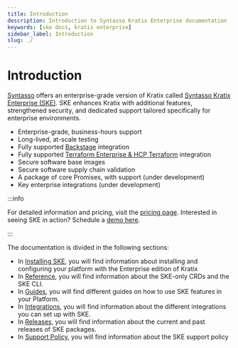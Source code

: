 ```yaml
---
title: Introduction
description: Introduction to Syntasso Kratix Enterprise documentation
keywords: [ske docs, kratix enterprise]
sidebar_label: Introduction
slug: ./
---
```


# Introduction



[Syntasso](https://syntasso.io) offers an enterprise-grade version of Kratix
called [Syntasso Kratix Enterprise (SKE)](https://syntasso.io/pricing). SKE
enhances Kratix with additional features, strengthened security, and dedicated
support tailored specifically for enterprise environments. 

- Enterprise-grade, business-hours support
- Long-lived, at-scale testing
- Fully supported [Backstage](https://backstage.io/) integration
- Fully supported [Terraform Enterprise & HCP Terraform](https://www.terraform.io/) integration
- Secure software base images
- Secure software supply chain validation
- A package of core Promises, with support (under development)
- Key enterprise integrations (under development)

:::info

For detailed information and pricing, visit the [pricing page](https://syntasso.io/pricing).
Interested in seeing SKE in action? Schedule a [demo
here](https://syntasso.io/#contact-us).

:::

The documentation is divided in the following sections:

- In [Installing SKE](/ske/installing-ske/intro), you will find information
  about installing and configuring your platform with the Enterprise edition of
  Kratix
- In [Reference](/category/reference-1), you will find information about the SKE-only CRDs and the SKE CLI.
- In [Guides](/category/guides-1), you will find different guides on how to use SKE features in your Platform.
- In [Integrations](/ske/integrations/intro), you will find information about the different integrations you can set up with SKE.
- In [Releases](./ske/releases), you will find information about the current and past releases of SKE packages.
- In [Support Policy](./ske/support), you will find information about the SKE support policy
